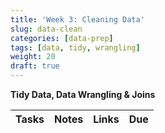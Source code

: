 ```yaml
---
title: 'Week 3: Cleaning Data'
slug: data-clean
categories: [data-prep]
tags: [data, tidy, wrangling]
weight: 20
draft: true
---
```




**Tidy Data, Data Wrangling & Joins**


| Tasks | Notes | Links | Due |
| -------- | ------------- | ------ | ---- |

